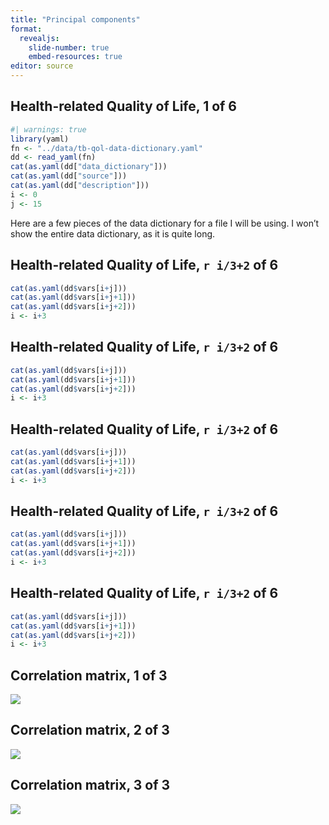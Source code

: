 ```yaml
---
title: "Principal components"
format: 
  revealjs:
    slide-number: true
    embed-resources: true
editor: source
---
```


## Health-related Quality of Life, 1 of 6

```r
#| warnings: true 
library(yaml)
fn <- "../data/tb-qol-data-dictionary.yaml"
dd <- read_yaml(fn)
cat(as.yaml(dd["data_dictionary"]))
cat(as.yaml(dd["source"]))
cat(as.yaml(dd["description"]))
i <- 0
j <- 15
```

::: notes
Here are a few pieces of the data dictionary for a file I will be using. I won't show the entire data dictionary, as it is quite long.
:::

## Health-related Quality of Life, `r i/3+2` of 6

```r
cat(as.yaml(dd$vars[i+j]))
cat(as.yaml(dd$vars[i+j+1]))
cat(as.yaml(dd$vars[i+j+2]))
i <- i+3
```


## Health-related Quality of Life, `r i/3+2` of 6

```r
cat(as.yaml(dd$vars[i+j]))
cat(as.yaml(dd$vars[i+j+1]))
cat(as.yaml(dd$vars[i+j+2]))
i <- i+3
```

## Health-related Quality of Life, `r i/3+2` of 6

```r
cat(as.yaml(dd$vars[i+j]))
cat(as.yaml(dd$vars[i+j+1]))
cat(as.yaml(dd$vars[i+j+2]))
i <- i+3
```

## Health-related Quality of Life, `r i/3+2` of 6

```r
cat(as.yaml(dd$vars[i+j]))
cat(as.yaml(dd$vars[i+j+1]))
cat(as.yaml(dd$vars[i+j+2]))
i <- i+3
```
## Health-related Quality of Life, `r i/3+2` of 6

```r
cat(as.yaml(dd$vars[i+j]))
cat(as.yaml(dd$vars[i+j+1]))
cat(as.yaml(dd$vars[i+j+2]))
i <- i+3
```

## Correlation matrix, 1 of 3

![](images/qol-analysis-01.png)


## Correlation matrix, 2 of 3

![](images/qol-analysis-02.png)

## Correlation matrix, 3 of 3

![](images/qol-analysis-03.png)


